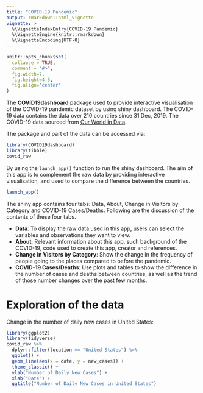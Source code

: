 ```yaml
---
title: "COVID-19 Pandemic"
output: rmarkdown::html_vignette
vignette: >
  %\VignetteIndexEntry{COVID-19 Pandemic}
  %\VignetteEngine{knitr::rmarkdown}
  %\VignetteEncoding{UTF-8}
---
```


```r
knitr::opts_chunk$set(
  collapse = TRUE,
  comment = "#>",
  fig.width=7, 
  fig.height=4.5,
  fig.align='center'
)
```

The **COVID19dashboard** package used to provide interactive visualisation of the COVID-19 pandemic dataset by using shiny dashboard. The COVID-19 data contains the data over 210 countries since 31 Dec, 2019. The COVID-19 data sourced from [Our World in Data](https://ourworldindata.org/coronavirus).

The package and part of the data can be accessed via:

```r
library(COVID19dashboard)
library(tibble)
covid_raw
```

By using the `launch_app()` function to run the shiny dashboard. The aim of this app is to complement the raw data by providing interactive visualisation, and used to compare the difference between the countries.  

```r
launch_app()
```

The shiny app contains four tabs:  Data, About, Change in Visitors by Category and COVID-19 Cases/Deaths. Following are the discussion of the contents of these four tabs.  

- **Data**: To display the raw data used in this app, users can select the variables and observations they want to view.  
- **About**: Relevant information about this app, such background of the COVID-19, code used to create this app, creator and references.  
- **Change in Visitors by Category**: Show the change in the frequency of people going to the places compared to before the pandemic.  
- **COVID-19 Cases/Deaths**: Use plots and tables to show the difference in the number of cases and deaths between countries, as well as the trend of those number changes over the past few months.  

# Exploration of the data

Change in the number of daily new cases in United States:

```r
library(ggplot2)
library(tidyverse)
covid_raw %>%
  dplyr::filter(location == "United States") %>%
  ggplot() +
  geom_line(aes(x = date, y = new_cases)) +
  theme_classic() +
  ylab("Number of Daily New Cases") +
  xlab("Date") +
  ggtitle("Number of Daily New Cases in United States")
```

